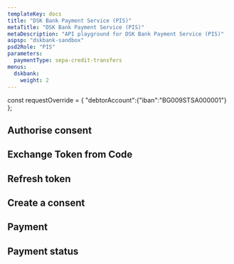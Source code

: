 ```yaml
---
templateKey: docs
title: "DSK Bank Payment Service (PIS)"
metaTitle: "DSK Bank Payment Service (PIS)"
metaDescription: "API playground for DSK Bank Payment Service (PIS)"
aspsp: "dskbank-sandbox"
psd2Role: "PIS"
parameters:
  paymentType: sepa-credit-transfers
menus:
  dskbank:
    weight: 2
---
```


const requestOverride = {
  "debtorAccount":{"iban":"BG009STSA000001"}
};

  <step>

## Authorise consent

  <AuthoriseStep/>
  </step>
    <step>

## Exchange Token from Code

  <CreateToken/>
  </step>
  <step>

## Refresh token

  <RefreshToken/>
  </step>
  <step>

## Create a consent

  <StepInitiatePayment requestOverride={requestOverride} />
  </step>
  <step>

## Payment

  <StepPayment/>
  </step>
  <step>

## Payment status

  <StepPaymentStatus/>
  </step>
